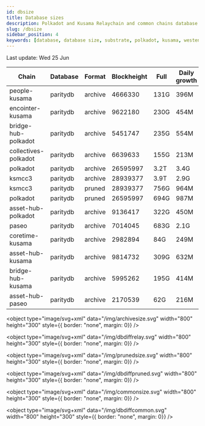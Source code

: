 ```yaml
---
id: dbsize
title: Database sizes
description: Polkadot and Kusama Relaychain and common chains database sizes
slug: /dbsize
sidebar_position: 4
keywords: [database, database size, substrate, polkadot, kusama, westend]
---
```



Last update: Wed 25 Jun

| Chain    | Database   | Format | Blockheight | Full         | Daily growth |
| ------------------------| ----------- | -------- | ------- | ---------- | ----- | 
| people-kusama | paritydb | archive | 4666330 | 131G | 396M |
| encointer-kusama | paritydb | archive | 9622180 | 230G | 454M |
| bridge-hub-polkadot | paritydb | archive | 5451747 | 235G | 554M |
| collectives-polkadot | paritydb | archive | 6639633 | 155G | 213M |
| polkadot | paritydb | archive | 26595997 | 3.2T | 3.4G |
| ksmcc3 | paritydb | archive | 28939377 | 3.9T | 2.9G |
| ksmcc3 | paritydb | pruned | 28939377 | 756G | 964M |
| polkadot | paritydb | pruned | 26595997 | 694G | 987M |
| asset-hub-polkadot | paritydb | archive | 9136417 | 322G | 450M |
| paseo | paritydb | archive | 7014045 | 683G | 2.1G |
| coretime-kusama | paritydb | archive | 2982894 | 84G | 249M |
| asset-hub-kusama | paritydb | archive | 9814732 | 309G | 632M |
| bridge-hub-kusama | paritydb | archive | 5995262 | 195G | 414M |
| asset-hub-paseo | paritydb | archive | 2170539 | 62G | 216M |
<object type="image/svg+xml" data="/img/archivesize.svg" width="800" height="300" style={{ border: "none", margin: 0}} />

<object type="image/svg+xml" data="/img/dbdiffrelay.svg" width="800" height="300" style={{ border: "none", margin: 0}} />

<object type="image/svg+xml" data="/img/prunedsize.svg" width="800" height="300" style={{ border: "none", margin: 0}} />

<object type="image/svg+xml" data="/img/dbdiffpruned.svg" width="800" height="300" style={{ border: "none", margin: 0}} />

<object type="image/svg+xml" data="/img/commonsize.svg" width="800" height="300" style={{ border: "none", margin: 0}} />

<object type="image/svg+xml" data="/img/dbdiffcommon.svg" width="800" height="300" style={{ border: "none", margin: 0}} />
